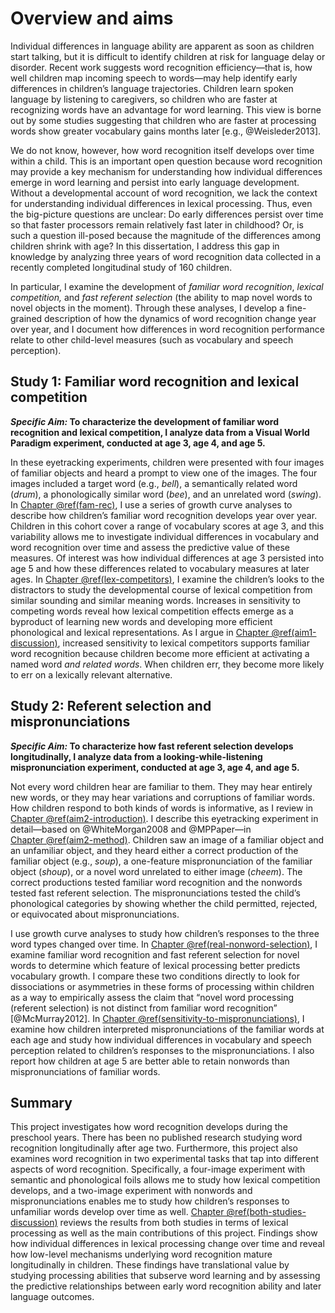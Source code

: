 Overview and aims
========================================================================

Individual differences in language ability are apparent as soon as
children start talking, but it is difficult to identify children at risk
for language delay or disorder. Recent work suggests word recognition
efficiency—that is, how well children map incoming speech to words—may
help identify early differences in children’s language trajectories.
Children learn spoken language by listening to caregivers, so children
who are faster at recognizing words have an advantage for word learning.
This view is borne out by some studies suggesting that children who are
faster at processing words show greater vocabulary gains months later
[e.g., @Weisleder2013].

We do not know, however, how word recognition itself develops over time
within a child. This is an important open question because word
recognition may provide a key mechanism for understanding how individual
differences emerge in word learning and persist into early language
development. Without a developmental account of word recognition, we
lack the context for understanding individual differences in lexical
processing. Thus, even the big-picture questions are unclear: Do early
differences persist over time so that faster processors remain
relatively fast later in childhood? Or, is such a question ill-posed
because the magnitude of the differences among children shrink with age?
In this dissertation, I address this gap in knowledge by analyzing three
years of word recognition data collected in a recently completed
longitudinal study of 160 children.

In particular, I examine the development of *familiar word
recognition*, *lexical competition,* and *fast referent selection* (the
ability to map novel words to novel objects in the moment). Through
these analyses, I develop a fine-grained description of how the
dynamics of word recognition change year over year, and I document how
differences in word recognition performance relate to other child-level
measures (such as vocabulary and speech perception). 

Study 1: Familiar word recognition and lexical competition {-}
------------------------------------------------------------------------

***Specific Aim\:* To characterize the development of familiar word
recognition and lexical competition, I analyze data from a Visual World
Paradigm experiment, conducted at age 3, age 4, and age 5.**

In these eyetracking experiments, children were presented with four
images of familiar objects and heard a prompt to view one of the images.
The four images included a target word (e.g., *bell*), a semantically
related word (*drum*), a phonologically similar word (*bee*), and an
unrelated word (*swing*). In [Chapter \@ref(fam-rec)](#fam-rec), I use a
series of growth curve analyses to describe how children’s familiar word
recognition develops year over year. Children in this cohort cover a
range of vocabulary scores at age 3, and this variability allows me to
investigate individual differences in vocabulary and word recognition
over time and assess the predictive value of these measures. Of interest
was how individual differences at age 3 persisted into age 5 and how these
differences related to vocabulary measures at later ages. In
[Chapter \@ref(lex-competitors)](#lex-competitors), I examine the
children’s looks to the distractors to study the developmental course of
lexical competition from similar sounding and similar meaning words.
Increases in sensitivity to competing words reveal how lexical
competition effects emerge as a byproduct of learning new words and
developing more efficient phonological and lexical representations. As I
argue in [Chapter \@ref(aim1-discussion)](#aim1-discussion), increased
sensitivity to lexical competitors supports familiar word recognition
because children become more efficient at activating a named word *and
related words*. When children err, they become more likely to err on a
lexically relevant alternative.


Study 2: Referent selection and mispronunciations {-}
-----------------------------------------------------------------------

***Specific Aim\:* To characterize how fast referent selection develops
longitudinally, I analyze data from a looking-while-listening
mispronunciation experiment, conducted at age 3, age 4, and age 5.**

Not every word children hear are familiar to them. They may hear
entirely new words, or they may hear variations and corruptions of
familiar words. How children respond to both kinds of words is
informative, as I review in
[Chapter \@ref(aim2-introduction)](#aim2-introduction). I describe this
eyetracking experiment in detail---based on @WhiteMorgan2008 and
@MPPaper---in [Chapter \@ref(aim2-method)](#aim2-method). Children saw an
image of a familiar object and an unfamiliar object, and they heard
either a correct production of the familiar object (e.g., *soup*), a
one-feature mispronunciation of the familiar object (*shoup*), or a
novel word unrelated to either image (*cheem*). The correct productions
tested familiar word recognition and the nonwords tested fast referent
selection. The mispronunciations tested the child’s phonological
categories by showing whether the child permitted, rejected, or
equivocated about mispronunciations. 

I use growth curve analyses to study how children’s responses to the
three word types changed over time. In
[Chapter \@ref(real-nonword-selection)](#real-nonword-selection), I
examine familiar word recognition and fast referent selection for novel
words to determine which feature of lexical processing better predicts
vocabulary growth. I compare these two conditions directly to look for
dissociations or asymmetries in these forms of processing within
children as a way to empirically assess the claim that "novel word
processing (referent selection) is not distinct from familiar word
recognition" [@McMurray2012]. In
[Chapter \@ref(sensitivity-to-mispronunciations)](#sensitivity-to-mispronunciations),
I examine how children interpreted mispronunciations of the familiar
words at each age and study how individual differences in vocabulary and
speech perception related to children's responses to the
mispronunciations. I also report how children at age 5 are better able
to retain nonwords than mispronunciations of familiar words.




Summary {-}
------------------------------------------------------------------------

This project investigates how word recognition develops during the
preschool years. There has been no published research studying word
recognition longitudinally after age two. Furthermore, this project also
examines word recognition in two experimental tasks that tap into
different aspects of word recognition. Specifically, a four-image
experiment with semantic and phonological foils allows me to study how
lexical competition develops, and a two-image experiment with nonwords
and mispronunciations enables me to study how children's responses to
unfamiliar words develop over time as well.
[Chapter \@ref(both-studies-discussion)](#both-studies-discussion)
reviews the results from both studies in terms of lexical processing as
well as the main contributions of this project. Findings show how
individual differences in lexical processing change over time and reveal
how low-level mechanisms underlying word recognition mature
longitudinally in children. These findings have translational value by
studying processing abilities that subserve word learning and by
assessing the predictive relationships between early word recognition
ability and later language outcomes.
